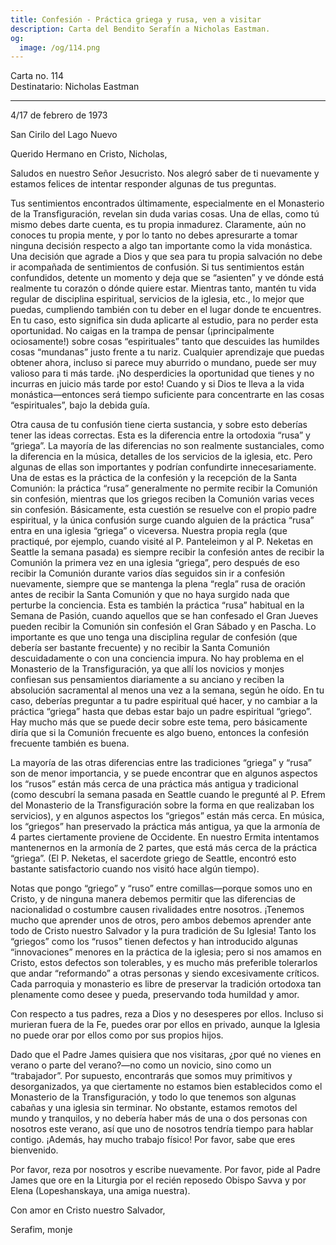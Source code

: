 ```yaml
---
title: Confesión - Práctica griega y rusa, ven a visitar
description: Carta del Bendito Serafín a Nicholas Eastman.
og:
  image: /og/114.png
---
```


<div style={{textAlign:'right', fontFamily:'monospace'}}>Carta no. 114</div>
<div style={{textAlign:'left', fontFamily:'monospace'}}>Destinatario: Nicholas Eastman</div>

---

4/17 de febrero de 1973

San Cirilo del Lago Nuevo

Querido Hermano en Cristo, Nicholas,

Saludos en nuestro Señor Jesucristo. Nos alegró saber de ti nuevamente y estamos felices de intentar responder algunas de tus preguntas.

Tus sentimientos encontrados últimamente, especialmente en el Monasterio de la Transfiguración, revelan sin duda varias cosas. Una de ellas, como tú mismo debes darte cuenta, es tu propia inmadurez. Claramente, aún no conoces tu propia mente, y por lo tanto no debes apresurarte a tomar ninguna decisión respecto a algo tan importante como la vida monástica. Una decisión que agrade a Dios y que sea para tu propia salvación no debe ir acompañada de sentimientos de confusión. Si tus sentimientos están confundidos, detente un momento y deja que se “asienten” y ve dónde está realmente tu corazón o dónde quiere estar. Mientras tanto, mantén tu vida regular de disciplina espiritual, servicios de la iglesia, etc., lo mejor que puedas, cumpliendo también con tu deber en el lugar donde te encuentres. En tu caso, esto significa sin duda aplicarte al estudio, para no perder esta oportunidad. No caigas en la trampa de pensar (¡principalmente ociosamente!) sobre cosas “espirituales” tanto que descuides las humildes cosas “mundanas” justo frente a tu nariz. Cualquier aprendizaje que puedas obtener ahora, incluso si parece muy aburrido o mundano, puede ser muy valioso para ti más tarde. ¡No desperdicies la oportunidad que tienes y no incurras en juicio más tarde por esto! Cuando y si Dios te lleva a la vida monástica—entonces será tiempo suficiente para concentrarte en las cosas “espirituales”, bajo la debida guía.

Otra causa de tu confusión tiene cierta sustancia, y sobre esto deberías tener las ideas correctas. Esta es la diferencia entre la ortodoxia “rusa” y “griega”. La mayoría de las diferencias no son realmente sustanciales, como la diferencia en la música, detalles de los servicios de la iglesia, etc. Pero algunas de ellas son importantes y podrían confundirte innecesariamente. Una de estas es la práctica de la confesión y la recepción de la Santa Comunión: la práctica “rusa” generalmente no permite recibir la Comunión sin confesión, mientras que los griegos reciben la Comunión varias veces sin confesión. Básicamente, esta cuestión se resuelve con el propio padre espiritual, y la única confusión surge cuando alguien de la práctica “rusa” entra en una iglesia “griega” o viceversa. Nuestra propia regla (que practiqué, por ejemplo, cuando visité al P. Panteleimon y al P. Neketas en Seattle la semana pasada) es siempre recibir la confesión antes de recibir la Comunión la primera vez en una iglesia “griega”, pero después de eso recibir la Comunión durante varios días seguidos sin ir a confesión nuevamente, siempre que se mantenga la plena “regla” rusa de oración antes de recibir la Santa Comunión y que no haya surgido nada que perturbe la conciencia. Esta es también la práctica “rusa” habitual en la Semana de Pasión, cuando aquellos que se han confesado el Gran Jueves pueden recibir la Comunión sin confesión el Gran Sábado y en Pascha. Lo importante es que uno tenga una disciplina regular de confesión (que debería ser bastante frecuente) y no recibir la Santa Comunión descuidadamente o con una conciencia impura. No hay problema en el Monasterio de la Transfiguración, ya que allí los novicios y monjes confiesan sus pensamientos diariamente a su anciano y reciben la absolución sacramental al menos una vez a la semana, según he oído. En tu caso, deberías preguntar a tu padre espiritual qué hacer, y no cambiar a la práctica “griega” hasta que debas estar bajo un padre espiritual “griego”. Hay mucho más que se puede decir sobre este tema, pero básicamente diría que si la Comunión frecuente es algo bueno, entonces la confesión frecuente también es buena.

La mayoría de las otras diferencias entre las tradiciones “griega” y “rusa” son de menor importancia, y se puede encontrar que en algunos aspectos los “rusos” están más cerca de una práctica más antigua y tradicional (como descubrí la semana pasada en Seattle cuando le pregunté al P. Efrem del Monasterio de la Transfiguración sobre la forma en que realizaban los servicios), y en algunos aspectos los “griegos” están más cerca. En música, los “griegos” han preservado la práctica más antigua, ya que la armonía de 4 partes ciertamente proviene de Occidente. En nuestro Ermita intentamos mantenernos en la armonía de 2 partes, que está más cerca de la práctica “griega”. (El P. Neketas, el sacerdote griego de Seattle, encontró esto bastante satisfactorio cuando nos visitó hace algún tiempo).

Notas que pongo “griego” y “ruso” entre comillas—porque somos uno en Cristo, y de ninguna manera debemos permitir que las diferencias de nacionalidad o costumbre causen rivalidades entre nosotros. ¡Tenemos mucho que aprender unos de otros, pero ambos debemos aprender ante todo de Cristo nuestro Salvador y la pura tradición de Su Iglesia! Tanto los “griegos” como los “rusos” tienen defectos y han introducido algunas “innovaciones” menores en la práctica de la iglesia; pero si nos amamos en Cristo, estos defectos son tolerables, y es mucho más preferible tolerarlos que andar “reformando” a otras personas y siendo excesivamente críticos. Cada parroquia y monasterio es libre de preservar la tradición ortodoxa tan plenamente como desee y pueda, preservando toda humildad y amor.

Con respecto a tus padres, reza a Dios y no desesperes por ellos. Incluso si murieran fuera de la Fe, puedes orar por ellos en privado, aunque la Iglesia no puede orar por ellos como por sus propios hijos.

Dado que el Padre James quisiera que nos visitaras, ¿por qué no vienes en verano o parte del verano?—no como un novicio, sino como un “trabajador”. Por supuesto, encontrarás que somos muy primitivos y desorganizados, ya que ciertamente no estamos bien establecidos como el Monasterio de la Transfiguración, y todo lo que tenemos son algunas cabañas y una iglesia sin terminar. No obstante, estamos remotos del mundo y tranquilos, y no debería haber más de una o dos personas con nosotros este verano, así que uno de nosotros tendría tiempo para hablar contigo. ¡Además, hay mucho trabajo físico! Por favor, sabe que eres bienvenido.

Por favor, reza por nosotros y escribe nuevamente. Por favor, pide al Padre James que ore en la Liturgia por el recién reposedo Obispo Savva y por Elena (Lopeshanskaya, una amiga nuestra).

Con amor en Cristo nuestro Salvador,

Serafim, monje